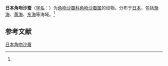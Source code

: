 {{Speciesbox
| name = 日本角吻沙蚕
| status = 
| status_system = 
| image = 
| genus = Goniada
| species = japonica
| authority = (Izuka, 1912)<ref name='id10492'>{{cite web| url =http://www.bioinfo.cn/db05/BjdwSpecies.php?action=view&id=10492| title =日本角吻沙蚕| work =《中国动物物种编目数据库》| publisher =中国科学院微生物研究所| author =中国科学院动物研究所| accessdate =2009-04-16| deadurl =yes| archiveurl =https://web.archive.org/web/20160305040502/http://www.bioinfo.cn/db05/BjdwSpecies.php?action=view&id=10492| archivedate =2016-03-05}}</ref>
}}

'''日本角吻沙蚕'''（[[学名|学名]]：{{lang|la|''Goniada japonica''}}）为[[角吻沙蚕科|角吻沙蚕科]][[角吻沙蚕属|角吻沙蚕属]]的动物。分布于[[日本|日本]]，包括[[渤海|渤海]]、[[黄海|黄海]]、[[东海|东海]]等海域。<ref name='id10492'/>

== 参考文献 ==
{{reflist}}

{{Wikispecies|Goniada japonica}}
{{Taxonbar|from=Q2956168}}

[[Category:角吻沙蚕属|日本角吻沙蚕]]


{{环节动物小作品}}